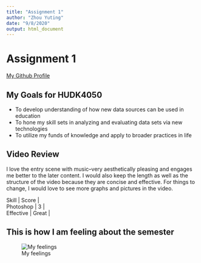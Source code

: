 ```yaml
---
title: "Assignment 1"
author: "Zhou Yuting"
date: "9/8/2020"
output: html_document
---
```


# Assignment 1

[My Github Profile](https://github.com/Daisy90s)

## My Goals for HUDK4050

* To develop understanding of how new data sources can be used in education 
* To hone my skill sets in analyzing and evaluating data sets via new technologies  
* To utilize my funds of knowledge and apply to broader practices in life  

## Video Review

I love the entry scene with music--very aesthetically pleasing and engages me better to the later content. I would also keep the length as well as the structure of the video because they are concise and effective. For things to change, I would love to see more graphs and pictures in the video. 

| Skill     | Score |
| Photoshop |  3    |
| Effective | Great |

## This is how I am feeling about the semester

![My feelings](Energized.jpeg)






